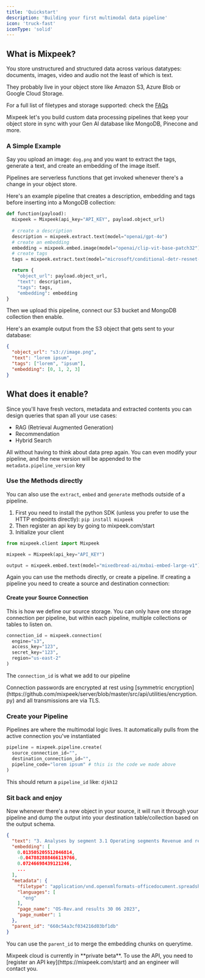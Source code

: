 ```yaml
---
title: 'Quickstart'
description: 'Building your first multimodal data pipeline'
icon: 'truck-fast'
iconType: 'solid'
---
```


## What is Mixpeek?

You store unstructured and structured data across various datatypes: documents, images, video and audio not the least of which is text.

They probably live in your object store like Amazon S3, Azure Blob or Google Cloud Storage.

<Note>For a full list of filetypes and storage supported: check the <a href="/introduction/faq">FAQs</a></Note>

Mixpeek let's you build custom data processing pipelines that keep your object store in sync with your Gen AI database like MongoDB, Pinecone and more.

### A Simple Example

Say you upload an image: `dog.png` and you want to extract the tags, generate a text, and create an embedding of the image itself.

Pipelines are serverless functions that get invoked whenever there's a change in your object store. 

Here's an example pipeline that creates a description, embedding and tags before inserting into a MongoDB collection:

```python
def function(payload):
  mixpeek = Mixpeek(api_key="API_KEY", payload.object_url)
  
  # create a description
  description = mixpeek.extract.text(model="openai/gpt-4o")
  # create an embedding
  embedding = mixpeek.embed.image(model="openai/clip-vit-base-patch32")
  # create tags
  tags = mixpeek.extract.text(model="microsoft/conditional-detr-resnet-50")

  return {
    "object_url": payload.object_url,
    "text": description,
    "tags": tags,
    "embedding": embedding
}
```

Then we upload this pipeline, connect our S3 bucket and MongoDB collection then enable.

Here's an example output from the S3 object that gets sent to your database:

```json
{
  "object_url": "s3://image.png",
  "text": "lorem ipsum",
  "tags": ["lorem", "ipsum"],
  "embedding": [0, 1, 2, 3]
}
```


## What does it enable?

Since you'll have fresh vectors, metadata and extracted contents you can design queries that span all your use cases:

- RAG (Retrieval Augmented Generation)
- Recommendation
- Hybrid Search

All without having to think about data prep again. You can even modify your pipeline, and the new version will be appended to the `metadata.pipeline_version` key

### Use the Methods directly

You can also use the `extract`, `embed` and `generate` methods outside of a pipeline.

1. First you need to install the python SDK (unless you prefer to use the HTTP endpoints directly): `pip install mixpeek`
2. Then register an api key by going to mixpeek.com/start
3. Initialize your client

```python
from mixpeek.client import Mixpeek

mixpeek = Mixpeek(api_key="API_KEY")

output = mixpeek.embed.text(model="mixedbread-ai/mxbai-embed-large-v1")
```

Again you can use the methods directly, or create a pipeline. If creating a pipeline you need to create a source and destination connection:

#### Create your Source Connection

This is how we define our source storage. You can only have one storage connection per pipeline, but within each pipeline, multiple collections or tables to listen on.

```python Python
connection_id = mixpeek.connection(
  engine="s3",
  access_key="123",
  secret_key="123",
  region="us-east-2"
)
```

The `connection_id` is what we add to our pipeline

<Note>
  Connection passwords are encrypted at rest using [symmetric
  encryption](https://github.com/mixpeek/server/blob/master/src/api/utilities/encryption.py)
  and all transmissions are via TLS.
</Note>

### Create your Pipeline

Pipelines are where the multimodal logic lives. It automatically pulls from the active connection you've instantiated

```python
pipeline = mixpeek.pipeline.create(
  source_connection_id="",
  destination_connection_id="",
  pipeline_code="lorem ipsum" # this is the code we made above
)
```

This should return a `pipeline_id` like: `djkh12`

### Sit back and enjoy

Now whenever there's a new object in your source, it will run it through your pipeline and dump the output into your destination table/collection based on the output schema.

```json JSON
{
  "text": "3. Analyses by segment 3.1 Operating segments Revenue and results",
  "embedding": [
    0.013505205512046814,
    -0.047882888466119766,
    0.07246698439121246,
    ...
  ],
  "metadata": {
    "filetype": "application/vnd.openxmlformats-officedocument.spreadsheetml.sheet",
    "languages": [
      "eng"
    ],
    "page_name": "OS-Rev.and results 30 06 2023",
    "page_number": 1
  },
  "parent_id": "660c54a3cf034216d03bf1db"
}
```

You can use the `parent_id` to merge the embedding chunks on querytime.

<Note>
  Mixpeek cloud is currently in **private beta**. To use the API, you need to
  [register an API key](https://mixpeek.com/start) and an engineer will contact
  you.
</Note>

